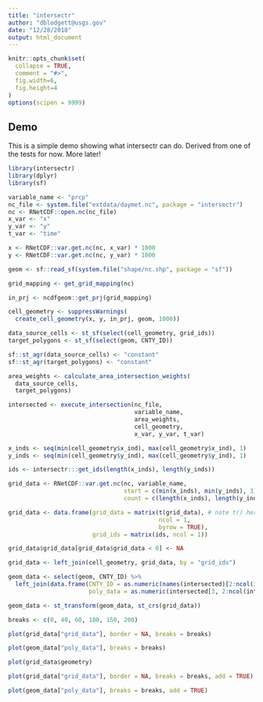 ```yaml
---
title: "intersectr"
author: "dblodgett@usgs.gov"
date: "12/28/2018"
output: html_document
---
```


```r
knitr::opts_chunk$set(
  collapse = TRUE,
  comment = "#>",
  fig.width=6, 
  fig.height=4
)
options(scipen = 9999)
```

## Demo

This is a simple demo showing what intersectr can do. Derived from one of the tests for now. More later!

```r
library(intersectr)
library(dplyr)
library(sf)

variable_name <- "prcp"
nc_file <- system.file("extdata/daymet.nc", package = "intersectr")
nc <- RNetCDF::open.nc(nc_file)
x_var <- "x"
y_var <- "y"
t_var <- "time"

x <- RNetCDF::var.get.nc(nc, x_var) * 1000
y <- RNetCDF::var.get.nc(nc, y_var) * 1000

geom <- sf::read_sf(system.file("shape/nc.shp", package = "sf"))

grid_mapping <- get_grid_mapping(nc)

in_prj <- ncdfgeom::get_prj(grid_mapping)

cell_geometry <- suppressWarnings(
  create_cell_geometry(x, y, in_prj, geom, 1000))

data_source_cells <- st_sf(select(cell_geometry, grid_ids))
target_polygons <- st_sf(select(geom, CNTY_ID))

sf::st_agr(data_source_cells) <- "constant"
sf::st_agr(target_polygons) <- "constant"

area_weights <- calculate_area_intersection_weights(
  data_source_cells,
  target_polygons)

intersected <- execute_intersection(nc_file,
                                    variable_name,
                                    area_weights,
                                    cell_geometry,
                                    x_var, y_var, t_var)

x_inds <- seq(min(cell_geometry$x_ind), max(cell_geometry$x_ind), 1)
y_inds <- seq(min(cell_geometry$y_ind), max(cell_geometry$y_ind), 1)

ids <- intersectr:::get_ids(length(x_inds), length(y_inds))

grid_data <- RNetCDF::var.get.nc(nc, variable_name,
                                 start = c(min(x_inds), min(y_inds), 3),
                                 count = c(length(x_inds), length(y_inds), 1))

grid_data <- data.frame(grid_data = matrix(t(grid_data), # note t() here!!!
                                           ncol = 1,
                                           byrow = TRUE),
                        grid_ids = matrix(ids, ncol = 1))

grid_data$grid_data[grid_data$grid_data < 0] <- NA

grid_data <- left_join(cell_geometry, grid_data, by = "grid_ids")

geom_data <- select(geom, CNTY_ID) %>%
  left_join(data.frame(CNTY_ID = as.numeric(names(intersected)[2:ncol(intersected)]),
                       poly_data = as.numeric(intersected[3, 2:ncol(intersected)])), by = "CNTY_ID")

geom_data <- st_transform(geom_data, st_crs(grid_data))

breaks <- c(0, 40, 60, 100, 150, 200)

plot(grid_data["grid_data"], border = NA, breaks = breaks)

plot(geom_data["poly_data"], breaks = breaks)

plot(grid_data$geometry)

plot(grid_data["grid_data"], border = NA, breaks = breaks, add = TRUE)

plot(geom_data["poly_data"], breaks = breaks, add = TRUE)
```
